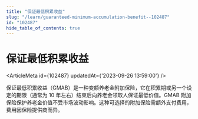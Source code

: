 ```yaml
---
title: "保证最低积累收益"
slug: "/learn/guaranteed-minimum-accumulation-benefit--102487"
id: "102487"
hide_table_of_contents: true
---
```



# 保证最低积累收益

<ArticleMeta id={102487} updatedAt={'2023-09-26 13:59:00'} />
<div className='border-solid border-b border-t-0 my-4 border-[var(--ifm-color-gray-300)]' />

保证最低积累收益（GMAB）是一种变额养老金附加保险，它在积累期或另一个设定的期限（通常为 10 年左右）结束后向养老金领取人保证最低价值。GMAB 附加保险保护养老金价值不受市场波动影响。这种可选择的附加保险需额外支付费用，费用因保险提供商而异。

